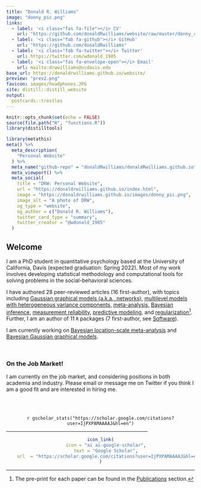 ```yaml
---
title: "Donald R. Williams"
image: "donny_pic.png"
links:
  - label: '<i class="fas fa-file"></i> CV'
    url: "https://github.com/donaldRwilliams/website/raw/master/donny_cv.pdf"
  - label: '<i class="fab fa-github"></i> GitHub'
    url: "https://github.com/donaldRwilliams"
  - label: '<i class="fab fa-twitter"></i> Twitter'
    url: https://twitter.com/wdonald_1985
  - label: '<i class="fas fa-envelope-open"></i> Email'
    url: mailto:drwwilliams@ucdavis.edu
base_url: https://donaldrwilliams.github.io/website/
preview: "prev2.png"
favicon: images/headphones.JPG
site: distill::distill_website
output:
  postcards::trestles
---
```


<link rel="stylesheet" href="https://cdn.jsdelivr.net/gh/jpswalsh/academicons/css/academicons.min.css">

```r
knitr::opts_chunk$set(echo = FALSE)
source(file.path("R", "functions.R"))
library(distilltools)
```


```r
library(metathis)
meta() %>%
  meta_description(
    "Personal Website"
  ) %>%
  meta_name("github-repo" = "donaldRwilliams/donaldRwilliams.github.io") %>%
  meta_viewport() %>%
  meta_social(
    title = "DRW: Personal Website",
    url = "https://donaldrwilliams.github.io/index.html",
    image = "https://donaldrwilliams.github.io/images/donny_pic.png",
    image_alt = "A photo of DRW",
    og_type = "website",
    og_author = c("Donald R. Williams"),
    twitter_card_type = "summary",
    twitter_creator = "@wdonald_1985"
  )
```
<!-- [I'm an inline-style link](https://www.google.com) -->


## Welcome

I am a PhD student in quantitative psychology based at the 
University of California, Davis (expected graduation: Spring 2022). 
Most of my work involves developing statistical methodology and computational 
tools for solving problems in the social-behavioral sciences. 

I have authored 28 peer-reviewed articles (16 first-author), with topics including [Gaussian graphical models (a.k.a., networks)](https://psycnet.apa.org/record/2020-12344-001?doi=1), [multilevel models with heterogeneous variance components](https://psycnet.apa.org/record/2020-33519-001), 
[meta-analysis](https://www.sciencedirect.com/science/article/abs/pii/S0306453016302128), [Bayesian inference](https://www.sciencedirect.com/science/article/pii/S0022249620300821?casa_token=qYfiyj635T4AAAAA:IYufJ2ik53V0MRlJm7Vd5tzca_plYoX5ox9kISAJUMAAFcLElwKSg8JnEBF5zhYxtk1WsPZx), [measurement reliability](https://psyarxiv.com/hpq7w/), [predictive modeling](https://psyarxiv.com/8pr9b/),
and [regularization](https://psyarxiv.com/ad57p/)^[The pre-print for each paper can be found in the [Publications](https://donaldrwilliams.github.io/publications.html) section.]. Further, I am an author of 
11 `R` packages (7 first-author, see [Software](https://donaldrwilliams.github.io/software.html)). 

I am currently working on [Bayesian location-scale meta-analysis](https://github.com/donaldRwilliams/blsmeta) 
and [Bayesian Gaussian graphical models](https://github.com/donaldRwilliams/BGGM).

<br>

### On the Job Market!
I am currently on the job market, and considering positions in both academia and
industry. Please email or message me on Twitter if you think I am a good fit and
are interested in hiring me.


<br>
<br>

<center>

`r gscholar_stats("https://scholar.google.com/citations?user=IjPXPAMAAAAJ&hl=en")`
</center>


<hr size="3" width="75%" color="#EAE9EA">  


<center>
```r
icon_link(
    icon = "ai ai-google-scholar",
    text = "Google Scholar",
    url  = "https://scholar.google.com/citations?user=IjPXPAMAAAAJ&hl=en"
)
```
</center>

